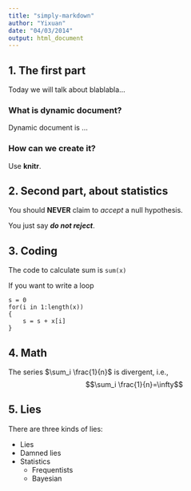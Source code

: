 ---
title: "simply-markdown"
author: "Yixuan"
date: "04/03/2014"
output: html_document
---

## 1. The first part
Today we will talk about blablabla...

### What is dynamic document?
Dynamic document is ...

### How can we create it?
Use **knitr**.

## 2. Second part, about statistics

You should **NEVER** claim to _accept_ a null hypothesis.

You just say **_do not reject_**.

## 3. Coding
The code to calculate sum is `sum(x)`

If you want to write a loop
```
s = 0
for(i in 1:length(x))
{
    s = s + x[i]
}
```

## 4. Math
The series $\sum_i \frac{1}{n}$ is divergent, i.e.,
$$\sum_i \frac{1}{n}=\infty$$

## 5. Lies
There are three kinds of lies:

- Lies
- Damned lies
- Statistics
    - Frequentists
    - Bayesian


